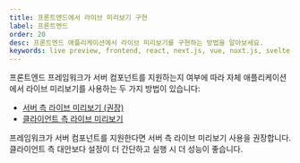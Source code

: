 ```yaml
---
title: 프론트엔드에서 라이브 미리보기 구현
label: 프론트엔드
order: 20
desc: 프론트엔드 애플리케이션에서 라이브 미리보기를 구현하는 방법을 알아보세요.
keywords: live preview, frontend, react, next.js, vue, nuxt.js, svelte, hook, useLivePreview
---
```


프론트엔드 프레임워크가 서버 컴포넌트를 지원하는지 여부에 따라 자체 애플리케이션에서 라이브 미리보기를 사용하는 두 가지 방법이 있습니다:

- [서버 측 라이브 미리보기 (권장)](./server)
- [클라이언트 측 라이브 미리보기](./client)

<Banner type="info">
  프레임워크가 서버 컴포넌트를 지원한다면 서버 측 라이브 미리보기 사용을
  권장합니다. 클라이언트 측 대안보다 설정이 더 간단하고 실행 시 더 성능이
  좋습니다.
</Banner>